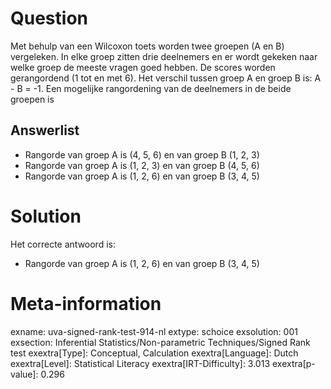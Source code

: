Question
========

Met behulp van een Wilcoxon toets worden twee groepen (A en B)
vergeleken. In elke groep zitten drie deelnemers en er wordt gekeken
naar welke groep de meeste vragen goed hebben. De scores worden
gerangordend (1 tot en met 6). Het verschil tussen groep A en groep B
is: A - B = -1. Een mogelijke rangordening van de deelnemers in de beide
groepen is


Answerlist
----------

* Rangorde van groep A is (4, 5, 6) en van groep B (1, 2, 3)
* Rangorde van groep A is (1, 2, 3) en van groep B (4, 5, 6)
* Rangorde van groep A is (1, 2, 6) en van groep B (3, 4, 5)

Solution
========

Het correcte antwoord is: 

* Rangorde van groep A is (1, 2, 6) en van groep B (3, 4, 5)

Meta-information
================
exname: uva-signed-rank-test-914-nl
extype: schoice
exsolution: 001
exsection: Inferential Statistics/Non-parametric Techniques/Signed Rank test
exextra[Type]: Conceptual, Calculation
exextra[Language]: Dutch
exextra[Level]: Statistical Literacy
exextra[IRT-Difficulty]: 3.013
exextra[p-value]: 0.296
